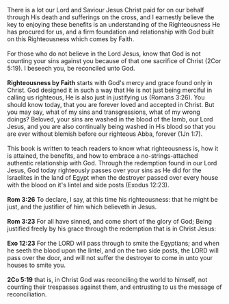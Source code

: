 There is a lot our Lord and Saviour Jesus Christ paid for on our 
behalf through His death and sufferings on the cross, and I 
earnestly believe the key to enjoying these benefits is an 
understanding of the Righteousness He has procured for us, and a 
firm foundation and relationship with God built on this 
Righteousness which comes by Faith.
<br></br>
For those who do not believe in the Lord Jesus, know that God is not 
counting your sins against you because of that one sacrifice of 
Christ (2Cor 5:19). I beseech you, be reconciled unto God.
<br></br>
**Righteousness by Faith** starts with God's mercy and grace found only in Christ. God 
designed it in such a way that He is not just being merciful in 
calling us righteous, He is also just in justifying us (Romans 
3:26). You should know today, that you are forever loved and 
accepted in Christ. But you may say, what of my sins and 
transgressions, what of my wrong doings? Beloved, your sins are 
washed in the blood of the lamb, our Lord Jesus, and you are also 
continually being washed in His blood so that you are ever without 
blemish before our righteous Abba, forever (1Jn 1:7). 
<br></br>
This book is written to teach readers to know what righteousness is, 
how it is attained, the benefits, and how to embrace a 
no-strings-attached authentic relationship with God. Through the 
redemption found in our Lord Jesus, God today righteously passes 
over your sins as He did for the Israelites in the land of Egypt 
when the destroyer passed over every house with the blood on 
it's lintel and side posts (Exodus 12:23). 
<br></br>
**Rom 3:26** To declare, I say, at this time his righteousness: that he might 
be just, and the justifier of him which believeth in Jesus. 
<br></br>
**Rom 3:23** For all have sinned, and come short of the glory of God; 
Being justified freely by his grace through the redemption that is 
in Christ Jesus: 
<br></br>
**Exo 12:23** For the LORD will pass through to smite the Egyptians; and when he 
seeth the blood upon the lintel, and on the two side posts, the 
LORD will pass over the door, and will not suffer the destroyer to 
come in unto your houses to smite you. 
<br></br>
**2Co 5:19** that is, in Christ God was reconciling the world to himself, not 
counting their trespasses against them, and entrusting to us the 
message of reconciliation. 